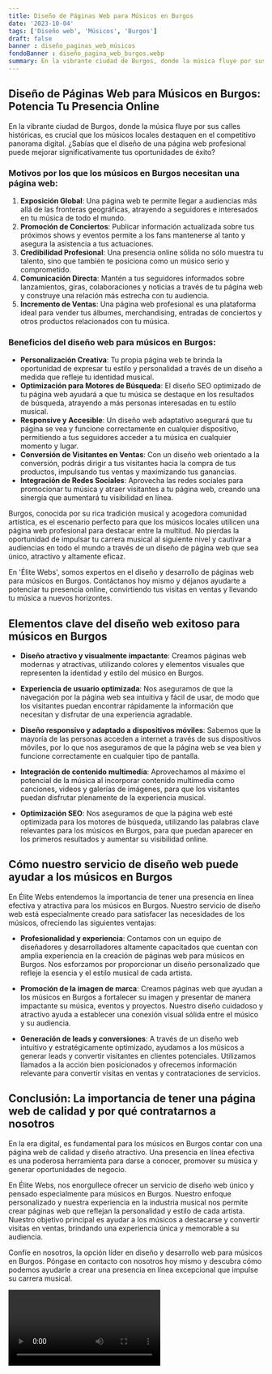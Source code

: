 ```yaml
---
title: Diseño de Páginas Web para Músicos en Burgos
date: '2023-10-04'
tags: ['Diseño web', 'Músicos', 'Burgos']
draft: false
banner : diseño_paginas_web_músicos
fondoBanner : diseño_pagina_web_burgos.webp
summary: En la vibrante ciudad de Burgos, donde la música fluye por sus calles históricas, es crucial que los músicos locales destaquen en el competitivo panorama digital. ¿Sabías que el diseño de una página web profesional puede mejorar significativamente tus oportunidades de éxito?
---
```


## Diseño de Páginas Web para Músicos en Burgos: Potencia Tu Presencia Online

En la vibrante ciudad de Burgos, donde la música fluye por sus calles históricas, es crucial que los músicos locales destaquen en el competitivo panorama digital. ¿Sabías que el diseño de una página web profesional puede mejorar significativamente tus oportunidades de éxito?

### Motivos por los que los músicos en Burgos necesitan una página web:

1. **Exposición Global**: Una página web te permite llegar a audiencias más allá de las fronteras geográficas, atrayendo a seguidores e interesados en tu música de todo el mundo.
2. **Promoción de Conciertos**: Publicar información actualizada sobre tus próximos shows y eventos permite a los fans mantenerse al tanto y asegura la asistencia a tus actuaciones.
3. **Credibilidad Profesional**: Una presencia online sólida no sólo muestra tu talento, sino que también te posiciona como un músico serio y comprometido.
4. **Comunicación Directa**: Mantén a tus seguidores informados sobre lanzamientos, giras, colaboraciones y noticias a través de tu página web y construye una relación más estrecha con tu audiencia.
5. **Incremento de Ventas**: Una página web profesional es una plataforma ideal para vender tus álbumes, merchandising, entradas de conciertos y otros productos relacionados con tu música.

### Beneficios del diseño web para músicos en Burgos:

- **Personalización Creativa**: Tu propia página web te brinda la oportunidad de expresar tu estilo y personalidad a través de un diseño a medida que refleje tu identidad musical.
- **Optimización para Motores de Búsqueda**: El diseño SEO optimizado de tu página web ayudará a que tu música se destaque en los resultados de búsqueda, atrayendo a más personas interesadas en tu estilo musical.
- **Responsive y Accesible**: Un diseño web adaptativo asegurará que tu página se vea y funcione correctamente en cualquier dispositivo, permitiendo a tus seguidores acceder a tu música en cualquier momento y lugar.
- **Conversión de Visitantes en Ventas**: Con un diseño web orientado a la conversión, podrás dirigir a tus visitantes hacia la compra de tus productos, impulsando tus ventas y maximizando tus ganancias.
- **Integración de Redes Sociales**: Aprovecha las redes sociales para promocionar tu música y atraer visitantes a tu página web, creando una sinergia que aumentará tu visibilidad en línea.

Burgos, conocida por su rica tradición musical y acogedora comunidad artística, es el escenario perfecto para que los músicos locales utilicen una página web profesional para destacar entre la multitud. No pierdas la oportunidad de impulsar tu carrera musical al siguiente nivel y cautivar a audiencias en todo el mundo a través de un diseño de página web que sea único, atractivo y altamente eficaz.

En 'Élite Webs', somos expertos en el diseño y desarrollo de páginas web para músicos en Burgos. Contáctanos hoy mismo y déjanos ayudarte a potenciar tu presencia online, convirtiendo tus visitas en ventas y llevando tu música a nuevos horizontes.

<GifSeo />

<Cta />

## Elementos clave del diseño web exitoso para músicos en Burgos

- **Diseño atractivo y visualmente impactante**: Creamos páginas web modernas y atractivas, utilizando colores y elementos visuales que representen la identidad y estilo del músico en Burgos.

- **Experiencia de usuario optimizada**: Nos aseguramos de que la navegación por la página web sea intuitiva y fácil de usar, de modo que los visitantes puedan encontrar rápidamente la información que necesitan y disfrutar de una experiencia agradable.

- **Diseño responsivo y adaptado a dispositivos móviles**: Sabemos que la mayoría de las personas acceden a internet a través de sus dispositivos móviles, por lo que nos aseguramos de que la página web se vea bien y funcione correctamente en cualquier tipo de pantalla.

- **Integración de contenido multimedia**: Aprovechamos al máximo el potencial de la música al incorporar contenido multimedia como canciones, videos y galerías de imágenes, para que los visitantes puedan disfrutar plenamente de la experiencia musical.

- **Optimización SEO**: Nos aseguramos de que la página web esté optimizada para los motores de búsqueda, utilizando las palabras clave relevantes para los músicos en Burgos, para que puedan aparecer en los primeros resultados y aumentar su visibilidad online.

## Cómo nuestro servicio de diseño web puede ayudar a los músicos en Burgos

En Élite Webs entendemos la importancia de tener una presencia en línea efectiva y atractiva para los músicos en Burgos. Nuestro servicio de diseño web está especialmente creado para satisfacer las necesidades de los músicos, ofreciendo las siguientes ventajas:

- **Profesionalidad y experiencia**: Contamos con un equipo de diseñadores y desarrolladores altamente capacitados que cuentan con amplia experiencia en la creación de páginas web para músicos en Burgos. Nos esforzamos por proporcionar un diseño personalizado que refleje la esencia y el estilo musical de cada artista.

- **Promoción de la imagen de marca**: Creamos páginas web que ayudan a los músicos en Burgos a fortalecer su imagen y presentar de manera impactante su música, eventos y proyectos. Nuestro diseño cuidadoso y atractivo ayuda a establecer una conexión visual sólida entre el músico y su audiencia.

- **Generación de leads y conversiones**: A través de un diseño web intuitivo y estratégicamente optimizado, ayudamos a los músicos a generar leads y convertir visitantes en clientes potenciales. Utilizamos llamados a la acción bien posicionados y ofrecemos información relevante para convertir visitas en ventas y contrataciones de servicios.

## Conclusión: La importancia de tener una página web de calidad y por qué contratarnos a nosotros

En la era digital, es fundamental para los músicos en Burgos contar con una página web de calidad y diseño atractivo. Una presencia en línea efectiva es una poderosa herramienta para darse a conocer, promover su música y generar oportunidades de negocio.

En Élite Webs, nos enorgullece ofrecer un servicio de diseño web único y pensado especialmente para músicos en Burgos. Nuestro enfoque personalizado y nuestra experiencia en la industria musical nos permite crear páginas web que reflejan la personalidad y estilo de cada artista. Nuestro objetivo principal es ayudar a los músicos a destacarse y convertir visitas en ventas, brindando una experiencia única y memorable a su audiencia.

Confíe en nosotros, la opción líder en diseño y desarrollo web para músicos en Burgos. Póngase en contacto con nosotros hoy mismo y descubra cómo podemos ayudarle a crear una presencia en línea excepcional que impulse su carrera musical.

<Video />

<CtaBot job='Músicos' city='Burgos'/>

<Gmaps query='Burgos+españa+maps' />